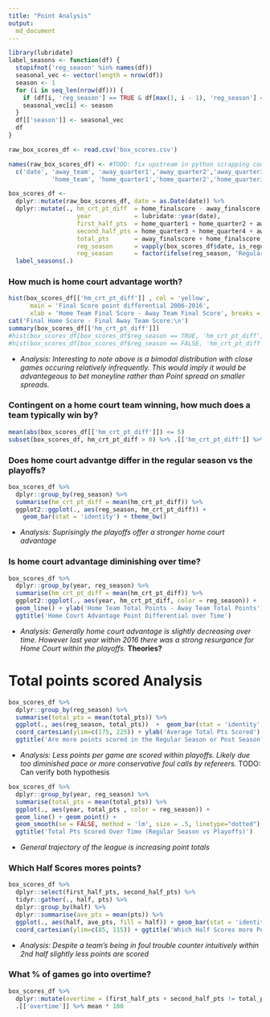 ```yaml
---
title: "Point Analysis"
output:
  md_document
---
```


```r
library(lubridate)
label_seasons <- function(df) {
  stopifnot('reg_season' %in% names(df)) 
  seasonal_vec <- vector(length = nrow(df))
  season <- 1
  for (i in seq_len(nrow(df))) {
    if (df[i, 'reg_season'] == TRUE & df[max(1, i - 1), 'reg_season'] == FALSE) season = season + 1
    seasonal_vec[i] <- season
  }
  df[['season']] <- seasonal_vec  
  df
}

raw_box_scores_df <- read.csv('box_scores.csv')

names(raw_box_scores_df) <- #TODO: fix upstream in python scrapping code
  c('date', 'away_team', 'away_quarter1','away_quarter2','away_quarter3','away_quarter4', 'away_finalscore',
            'home_team', 'home_quarter1','home_quarter2','home_quarter3','home_quarter4', 'home_finalscore') 

box_scores_df <- 
  dplyr::mutate(raw_box_scores_df, date = as.Date(date)) %>%
  dplyr::mutate(., hm_crt_pt_diff  = home_finalscore - away_finalscore,
                   year            = lubridate::year(date),
                   first_half_pts  = home_quarter1 + home_quarter2 + away_quarter1 + away_quarter2,
                   second_half_pts = home_quarter3 + home_quarter4 + away_quarter3 + away_quarter4,
                   total_pts       = away_finalscore + home_finalscore,
                   reg_season      = vapply(box_scores_df$date, is_regular_season, logical(1)),  # function is not vectorized yet. Therefore `vapply` necessary
                   reg_season      = factor(ifelse(reg_season, 'Regular_Season', 'Playoffs'), levels = c('Regular_Season', 'Playoffs'))) %>%  
  label_seasons(.) 
```

### How much is home court advantage worth?
```r
hist(box_scores_df[['hm_crt_pt_diff']] , col = 'yellow', 
      main = 'Final Score point differential 2006-2016', 
      xlab = 'Home Team Final Score - Away Team Final Score', breaks = 85)
cat('Final Home Score - Final Away Team Score:\n')
summary(box_scores_df[['hm_crt_pt_diff']])
#hist(box_scores_df[box_scores_df$reg_season == TRUE, 'hm_crt_pt_diff'] , col = 'blue', breaks = 85, xlim = c(-20, 20))
#hist(box_scores_df[box_scores_df$reg_season == FALSE, 'hm_crt_pt_diff'] , col = 'green', breaks = 85, xlim = c(-20, 20))
```
 * *Analysis: Interesting to note above is a bimodal distribution with close games occuring relatively infrequently. 
   This would imply it would be advantegeous to bet moneyline rather than Point spread on smaller spreads.*  

### Contingent on a home court team winning, how much does a team typically win by?
```r
mean(abs(box_scores_df[['hm_crt_pt_diff']]) <= 5)
subset(box_scores_df, hm_crt_pt_diff > 0) %>% .[['hm_crt_pt_diff']] %>% summary
```

### Does home court advantge differ in the regular season vs the playoffs?
```r
box_scores_df %>%
  dplyr::group_by(reg_season) %>%
  summarise(hm_crt_pt_diff = mean(hm_crt_pt_diff)) %>%
  ggplot2::ggplot(., aes(reg_season, hm_crt_pt_diff)) + 
    geom_bar(stat = 'identity') + theme_bw()
```
  * *Analysis: Suprisingly the playoffs offer a stronger home court advantage*

### Is home court advantage diminishing over time? 
```r
box_scores_df %>%
  dplyr::group_by(year, reg_season) %>%
  summarise(hm_crt_pt_diff = mean(hm_crt_pt_diff)) %>%
  ggplot2::ggplot(., aes(year, hm_crt_pt_diff, color = reg_season)) + 
  geom_line() + ylab('Home Team Total Points - Away Team Total Points') + 
  ggtitle('Home Court Advantage Point Differential over Time')
```
  * *Analysis: Generally home court advantage is slightly decreasing over time. 
    However last year within 2016 there was a strong resurgance for Home Court within the playoffs.* **Theories?**

# Total points scored Analysis
```r
box_scores_df %>%
  dplyr::group_by(reg_season) %>%
  summarise(total_pts = mean(total_pts)) %>%
  ggplot(., aes(reg_season, total_pts))  +  geom_bar(stat = 'identity', aes(fill = reg_season)) + 
  coord_cartesian(ylim=c(175, 225)) + ylab('Average Total Pts Scored') + 
  ggtitle('Are more points scored in the Regular Season or Post Season?')
```
  * *Analysis: Less points per game are scored within playoffs. 
    Likely due too diminished pace or more conservative foul calls by refereers.* TODO: Can verify both hypothesis


```r
box_scores_df %>%
  dplyr::group_by(year, reg_season) %>%
  summarise(total_pts = mean(total_pts)) %>%
  ggplot(., aes(year, total_pts , color = reg_season)) + 
  geom_line() + geom_point() + 
  geom_smooth(se = FALSE, method = 'lm', size = .5, linetype="dotted") + 
  ggtitle('Total Pts Scored Over Time (Regular Season vs Playoffs)')
```
  * *General trajectory of the league is increasing point totals*

### Which Half Scores mores points?
```r
box_scores_df %>% 
  dplyr::select(first_half_pts, second_half_pts) %>% 
  tidyr::gather(., half, pts) %>%
  dplyr::group_by(half) %>% 
  dplyr::summarise(ave_pts = mean(pts)) %>%
  ggplot(., aes(half, ave_pts, fill = half)) + geom_bar(stat = 'identity') +
  coord_cartesian(ylim=c(85, 115)) + ggtitle('Which Half Scores more Points?')
```
  * *Analysis: Despite a team's being in foul trouble counter intuitively within 2nd half slightly less points are scored*

### What % of games go into overtime? 
```r
box_scores_df %>% 
  dplyr::mutate(overtime = (first_half_pts + second_half_pts != total_pts)) %>%
  .[['overtime']] %>% mean * 100 
```


